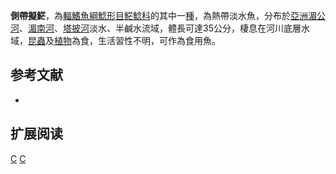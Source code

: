 {{Speciesbox 
| taxon =  Pseudolais pleurotaenia
| status = LC
| status_system = IUCN3.1
| authority = [[Sauvage|Sauvage]], 1878
| synonyms = *''Pangasius pleurotaenia '',Sauvage, 1878 
*''Pangasius pleurotaenius '',Sauvage, 1878 
}}

'''側帶擬𩷶'''，為[[輻鰭魚綱|輻鰭魚綱]][[鯰形目|鯰形目]][[𩷶鯰科|𩷶鯰科]]的其中一[[種|種]]，為熱帶淡水魚，分布於[[亞洲|亞洲]][[湄公河|湄公河]]、[[湄南河|湄南河]]、[[塔披河|塔披河]]淡水、半鹹水流域，體長可達35公分，棲息在河川底層水域，[[昆蟲|昆蟲]]及[[植物|植物]]為食，生活習性不明，可作為食用魚。

==参考文献==
*{{FishBase_species|genus=Pseudolais|species=pleurotaenia|year=2015|month=7}}

== 扩展阅读 ==
{{refbegin}}
{{wikispecies-inline|Pseudolais pleurotaenia|側帶擬𩷶}}
{{refend}}
{{Taxonbar|from=Q150499}}

[[Category:食用魚|C]]
[[Category:擬𩷶屬|C]]